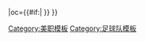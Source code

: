 {{fb team |t=達拉斯足球俱樂部 |tan=FC達拉斯 |tc=USA |abb={{#if:{{{abb|}}}|DAL}}|oc={{#if:{{{oc|}}}|{{{oc}}} }} }}<!--
--><noinclude>[[Category:美职模板]][[Category:足球队模板]]</noinclude>